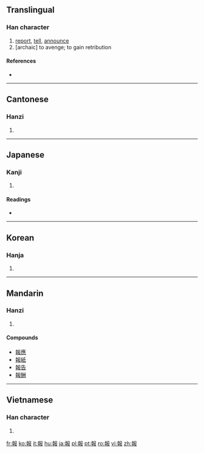 {{also|报}}
==Translingual==

===Han character===
{{Han char|rn=32|rad=土|as=09|sn=12|four=4744<sub>7</sub>|canj=土十尸中水 (GJSLE)}}

# [[report]], [[tell]], [[announce]]
# [archaic] to avenge; to gain retribution

====References====
* {{Han ref|kx=0234.050|dkj=05275|dj=0471.130|hdz=10466.040|uh=5831|ud=22577|bh=B3F8|bd=46072}}

----

==Cantonese==

===Hanzi===
{{yue-hanzi|jyut=|y=bou3|sim=报}}

# {{defn|Cantonese|sort=土09}}

----

==Japanese==

===Kanji===
{{ja-kanji|grade=5|rs=土09}}

# {{defn|Japanese|sort=土09}}

====Readings====
* {{ja-readings|on=[[ほう]] (hō)|kun=[[しらせる]] (shiraseru), [[むくいる]] (mukuiru)}}

----

==Korean==

===Hanja===
{{ko-hanja|hangeul=[[보]], [[부]]|rv=bo, bu|mr=po, pu}}

# {{defn|Korean|sort=土09}}

----

==Mandarin==

===Hanzi===
{{cmn-hanzi|sim=报|pin=[[bào]] ([[bao4]])|wg=pao<sup>4</sup>}}

# {{defn|Mandarin|sort=土09}}

====Compounds====
{{top2}}
* [[報應]]
* [[報紙]]
* [[報告]]
* [[報酬]]
{{bottom}}

----

==Vietnamese==

===Han character===
{{vi-hantu|[[báo]]|rs=土09}}

# {{defn|Vietnamese|sort=土09}}

[[fr:報]]
[[ko:報]]
[[it:報]]
[[hu:報]]
[[ja:報]]
[[pl:報]]
[[pt:報]]
[[ro:報]]
[[vi:報]]
[[zh:報]]